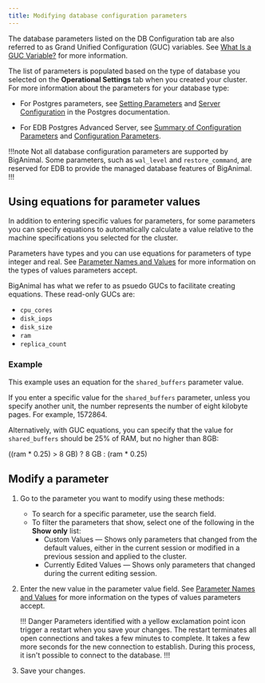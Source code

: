 ```yaml
---
title: Modifying database configuration parameters
---
```


The database parameters listed on the DB Configuration tab are also referred to as Grand Unified Configuration (GUC) variables. See [What Is a GUC Variable?](https://www.enterprisedb.com/blog/what-guc-variable) for more information.

The list of parameters is populated based on the type of database you selected on the **Operational Settings** tab when you created your cluster. For more information about the parameters for your database type:

-   For Postgres parameters, see [Setting Parameters](https://www.postgresql.org/docs/current/config-setting.html) and [Server Configuration](https://www.postgresql.org/docs/current/runtime-config.html) in the Postgres documentation.
     

-   For EDB Postgres Advanced Server, see [Summary of Configuration Parameters](https://www.enterprisedb.com/docs/epas/latest/epas_guide/03_database_administration/01_configuration_parameters/02_summary_of_configuration_parameters/#summary_of_configuration_parameters) and [Configuration Parameters](https://www.enterprisedb.com/docs/epas/latest/epas_guide/03_database_administration/01_configuration_parameters/).

!!!note
Not all database configuration parameters are supported by BigAnimal. Some parameters, such as `wal_level` and `restore_command`, are reserved for EDB to provide the managed database features of BigAnimal. 
!!!

## Using equations for parameter values

In addition to entering specific values for parameters, for some parameters you can specify equations to automatically calculate a value relative to the machine specifications you selected for the cluster. 

Parameters have types and you can use equations for parameters of type integer and real. See [Parameter Names and Values](https://www.postgresql.org/docs/current/config-setting.html#CONFIG-SETTING-NAMES-VALUES) for more information on the types of values parameters accept.

BigAnimal has what we refer to as psuedo GUCs to facilitate creating equations. These read-only GUCs are:
- `cpu_cores`
- `disk_iops`
- `disk_size`
- `ram`
- `replica_count`

### Example 

This example uses an equation for the `shared_buffers` parameter value.

If you enter a specific value for the `shared_buffers` parameter, unless you specify another unit, the number represents the number of eight kilobyte pages. For example, 1572864.

Alternatively, with GUC equations, you can specify that the value for `shared_buffers` should be 25% of RAM, but no higher than 8GB:

((ram \* 0.25) > 8 GB) ? 8 GB : (ram \* 0.25)


## Modify a parameter

1.  Go to the parameter you want to modify using these methods:
    -   To search for a specific parameter, use the search field. 
    -   To filter the parameters that show, select one of the following in the **Show only** list:
        -   Custom Values — Shows only parameters that changed from the default values, either in the current session or modified in a previous session and applied to the cluster.
        -   Currently Edited Values — Shows only parameters that changed during the current editing session.

2.  Enter the new value in the parameter value field. See [Parameter Names and Values](https://www.postgresql.org/docs/current/config-setting.html#CONFIG-SETTING-NAMES-VALUES) for more information on the types of values parameters accept.

    !!! Danger 
    Parameters identified with a yellow exclamation point icon trigger a restart when you save your changes. The restart terminates all open connections and takes a few minutes to complete. It takes a few more seconds for the new connection to establish. During this process, it isn't possible to connect to the database.
    !!!

3.  Save your changes.
